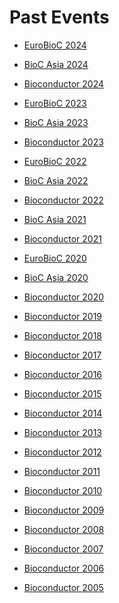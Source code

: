 # Past Events

- [EuroBioC 2024](https://eurobioc2024.bioconductor.org/)
- [BioC Asia 2024](https://biocasia2024.bioconductor.org/)
- [Bioconductor 2024](https://www.bioc2024.bioconductor.org/)

- [EuroBioC 2023](https://eurobioc2023.bioconductor.org/)
- [BioC Asia 2023](https://biocasia2023.bioconductor.org/)
- [Bioconductor 2023](https://bioc2023.bioconductor.org/)

- [EuroBioC 2022](https://eurobioc2022.bioconductor.org/)
- [BioC Asia 2022](https://biocasia2022.bioconductor.org/)
- [Bioconductor 2022](https://bioc2022.bioconductor.org/)

- [BioC Asia 2021](https://biocasia2021.bioconductor.org/)
- [Bioconductor 2021](https://bioc2021.bioconductor.org/)

- [EuroBioC 2020](https://eurobioc2020.bioconductor.org/)
- [BioC Asia 2020](https://biocasia2020.bioconductor.org/)
- [Bioconductor 2020](https://bioc2020.bioconductor.org/)

- [Bioconductor 2019](https://bioc2019.bioconductor.org/)
- [Bioconductor 2018](https://bioc2018.bioconductor.org/)
- [Bioconductor 2017](https://bioconductor.org/help/course-materials/2017/BioC2017/)
- [Bioconductor 2016](https://bioconductor.org/help/course-materials/2016/BioC2016/)
- [Bioconductor 2015](https://bioconductor.org/help/course-materials/2015/BioC2015/)
- [Bioconductor 2014](https://bioconductor.org/help/course-materials/2014/BioC2014/)
- [Bioconductor 2013](https://bioconductor.org/help/course-materials/2013/BioC2013/)
- [Bioconductor 2012](https://bioconductor.org/help/course-materials/2012/BioC2012/)
- [Bioconductor 2011](https://bioconductor.org/help/course-materials/2011/BioC2011/)
- [Bioconductor 2010](https://bioconductor.org/help/course-materials/2010/BioC2010/)
- [Bioconductor 2009](https://bioconductor.org/help/course-materials/2009/BioC2009/)
- [Bioconductor 2008](https://bioconductor.org/help/course-materials/2008/BioC2008/)
- [Bioconductor 2007](https://bioconductor.org/help/course-materials/2007/BioC2007/)
- [Bioconductor 2006](https://bioconductor.org/help/course-materials/2006/BioC2006/)
- [Bioconductor 2005](https://bioconductor.org/help/course-materials/2005/BioC2005/)
